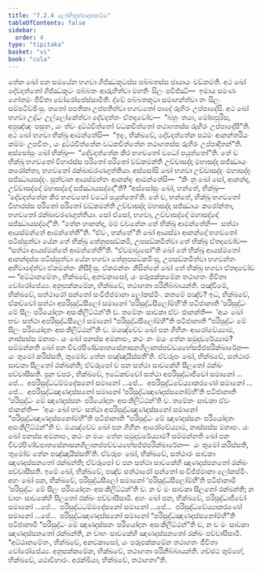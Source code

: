```yaml
---
title: "7.2.4 ලෝහිතුප්පාදකකම්ම"
tableOfContents: false
sidebar:
  order: 4
type: "tipitaka"
basket: "vi"
book: "cula"
---
```



<DynamicBreadcrumb />

<Division number="341" book="cula">

<Paragraph number="1544" book="cula">
තේන ඛෝ පන සමයේන භගවා ගිජ්ඣකූටස්ස පබ්බතස්ස ඡායායං චඞ්කමති. අථ ඛෝ දේවදත්තෝ ගිජ්ඣකූටං පබ්බතං ආරුහිත්වා මහතිං සිලං පවිජ්ඣි—  ඉමාය සමණං ගෝතමං ජීවිතා වෝරෝපේස්සාමීති. ද්වේ පබ්බතකූටා සමාගන්ත්වා තං සිලං සම්පටිච්ඡිංසු. තතෝ පපතිකා උප්පතිත්වා භගවතෝ පාදේ රුහිරං උප්පාදේසි. අථ ඛෝ භගවා උද්ධං උල්ලෝකේත්වා දේවදත්තං ඒතදවෝච—  “බහුං තයා, මෝඝපුරිස, අපුඤ්ඤං පසුතං, යං ත්වං දුට්ඨචිත්තෝ වධකචිත්තෝ තථාගතස්ස රුහිරං උප්පාදේසී”ති. අථ ඛෝ භගවා භික්ඛූ ආමන්තේසි—  “ඉදං, භික්ඛවේ, දේවදත්තේන පඨමං ආනන්තරියං කම්මං උපචිතං, යං දුට්ඨචිත්තේන වධකචිත්තේන තථාගතස්ස රුහිරං උප්පාදිතන්”ති.
</Paragraph>

<Paragraph number="1545" book="cula">
අස්සෝසුං ඛෝ භික්ඛූ—  “දේවදත්තේන කිර භගවතෝ වධෝ පයුත්තෝ”ති. තේ ච භික්ඛූ භගවතෝ විහාරස්ස පරිතෝ පරිතෝ චඞ්කමන්ති උච්චාසද්දා මහාසද්දා සජ්ඣායං කරෝන්තා, භගවතෝ රක්ඛාවරණගුත්තියා. අස්සෝසි ඛෝ භගවා උච්චාසද්දං මහාසද්දං සජ්ඣායසද්දං. සුත්වාන ආයස්මන්තං ආනන්දං ආමන්තේසි—  “කිං නු ඛෝ සෝ, ආනන්ද, උච්චාසද්දෝ මහාසද්දෝ සජ්ඣායසද්දෝ”ති? “අස්සෝසුං ඛෝ, භන්තේ, භික්ඛූ—  ‘දේවදත්තේන කිර භගවතෝ වධෝ පයුත්තෝ’ති. තේ ච, භන්තේ, භික්ඛූ භගවතෝ විහාරස්ස පරිතෝ පරිතෝ චඞ්කමන්ති උච්චාසද්දා මහාසද්දා සජ්ඣායං කරෝන්තා, භගවතෝ රක්ඛාවරණගුත්තියා. සෝ ඒසෝ, භගවා, උච්චාසද්දෝ මහාසද්දෝ සජ්ඣායසද්දෝ”ති. “තේන හානන්ද, මම වචනේන තේ භික්ඛූ ආමන්තේහි—  සත්ථා ආයස්මන්තේ ආමන්තේතී”ති. “ඒවං, භන්තේ”ති ඛෝ ආයස්මා ආනන්දෝ භගවතෝ පටිස්සුත්වා යේන තේ භික්ඛූ තේනුපසඞ්කමි, උපසඞ්කමිත්වා තේ භික්ඛූ ඒතදවෝච—  “සත්ථා ආයස්මන්තේ ආමන්තේතී”ති. “ඒවමාවුසෝ”ති ඛෝ තේ භික්ඛූ ආයස්මතෝ ආනන්දස්ස පටිස්සුත්වා යේන භගවා තේනුපසඞ්කමිංසු, උපසඞ්කමිත්වා භගවන්තං අභිවාදේත්වා ඒකමන්තං නිසීදිංසු. ඒකමන්තං නිසින්නේ ඛෝ තේ භික්ඛූ භගවා ඒතදවෝච—
</Paragraph>

<Paragraph number="1546" book="cula">
“අට්ඨානමේතං, භික්ඛවේ, අනවකාසෝ, යං පරූපක්කමේන තථාගතං ජීවිතා වෝරෝපේය්‍ය. අනුපක්කමේන, භික්ඛවේ, තථාගතා පරිනිබ්බායන්ති.
</Paragraph>

<Paragraph number="1547" book="cula">
පඤ්චිමේ, භික්ඛවේ, සත්ථාරෝ සන්තෝ සංවිජ්ජමානා ලෝකස්මිං. කතමේ පඤ්ච? ඉධ, භික්ඛවේ, ඒකච්චෝ සත්ථා අපරිසුද්ධසීලෝ සමානෝ ‘පරිසුද්ධසීලෝම්හී’ති පටිජානාති ‘පරිසුද්ධං මේ සීලං පරියෝදාතං අසංකිලිට්ඨන්’ති ච. තමේනං සාවකා ඒවං ජානන්ති—  ‘අයං ඛෝ භවං සත්ථා අපරිසුද්ධසීලෝ සමානෝ “පරිසුද්ධසීලෝම්හී”ති පටිජානාති “පරිසුද්ධං මේ සීලං පරියෝදාතං අසංකිලිට්ඨන්”ති ච. මයඤ්චේව ඛෝ පන ගිහීනං ආරෝචේය්‍යාම, නාස්සස්ස මනාපං. යං ඛෝ පනස්ස අමනාපං, කථං නං මයං තේන සමුදාචරේය්‍යාම? සම්මන්නති ඛෝ පන චීවරපිණ්ඩපාතසේනාසනගිලානප්පච්චයභේසජ්ජපරික්ඛාරේන—  යං තුමෝ කරිස්සති, තුමෝව තේන පඤ්ඤායිස්සතී’ති. ඒවරූපං ඛෝ, භික්ඛවේ, සත්ථාරං සාවකා සීලතෝ රක්ඛන්ති; ඒවරූපෝ ච පන සත්ථා සාවකේහි සීලතෝ රක්ඛං පච්චාසීසති.
</Paragraph>

<Paragraph number="1548" book="cula">
පුන චපරං, භික්ඛවේ, ඉධේකච්චෝ සත්ථා අපරිසුද්ධාජීවෝ සමානෝ …පේ…  අපරිසුද්ධධම්මදේසනෝ සමානෝ …පේ…  අපරිසුද්ධවේය්‍යාකරණෝ සමානෝ …පේ…  අපරිසුද්ධඤාණදස්සනෝ සමානෝ ‘පරිසුද්ධඤාණදස්සනෝම්හී’ති පටිජානාති ‘පරිසුද්ධං මේ ඤාණදස්සනං පරියෝදාතං අසංකිලිට්ඨන්’ති ච. තමේනං සාවකා ඒවං ජානන්ති—  ‘අයං ඛෝ භවං සත්ථා අපරිසුද්ධඤාණදස්සනෝ සමානෝ “පරිසුද්ධඤාණදස්සනෝම්හී”ති පටිජානාති “පරිසුද්ධං මේ ඤාණදස්සනං පරියෝදාතං අසංකිලිට්ඨන්”ති ච. මයඤ්චේව ඛෝ පන ගිහීනං ආරෝචේය්‍යාම, නාස්සස්ස මනාපං. යං ඛෝ පනස්ස අමනාපං, කථං න මයං තේන සමුදාචරේය්‍යාම? සම්මන්නති ඛෝ පන චීවරපිණ්ඩපාතසේනාසනගිලානප්පච්චයභේසජ්ජපරික්ඛාරේන—  යං තුමෝ කරිස්සති, තුමෝව තේන පඤ්ඤායිස්සතී’ති. ඒවරූපං ඛෝ, භික්ඛවේ, සත්ථාරං සාවකා ඤාණදස්සනතෝ රක්ඛන්ති; ඒවරූපෝ ච පන සත්ථා සාවකේහි ඤාණදස්සනතෝ රක්ඛං පච්චාසීසති. ඉමේ ඛෝ, භික්ඛවේ, පඤ්ච සත්ථාරෝ සන්තෝ සංවිජ්ජමානා ලෝකස්මිං.
</Paragraph>

<Paragraph number="1549" book="cula">
අහං ඛෝ පන, භික්ඛවේ, පරිසුද්ධසීලෝ සමානෝ ‘පරිසුද්ධසීලෝම්හී’ති පටිජානාමි ‘පරිසුද්ධං මේ සීලං පරියෝදාතං අසංකිලිට්ඨන්’ති ච. න ච මං සාවකා සීලතෝ රක්ඛන්ති; න චාහං සාවකේහි සීලතෝ රක්ඛං පච්චාසීසාමි. අහං ඛෝ පන, භික්ඛවේ, පරිසුද්ධාජීවෝ සමානෝ …පේ…  පරිසුද්ධධම්මදේසනෝ සමානෝ …පේ…  පරිසුද්ධවේය්‍යාකරණෝ සමානෝ …පේ…  පරිසුද්ධඤාණදස්සනෝ සමානෝ “පරිසුද්ධඤාණදස්සනෝම්හී”ති පටිජානාමි “පරිසුද්ධං මේ ඤාණදස්සනං පරියෝදාතං අසංකිලිට්ඨන්”ති ච, න ච මං සාවකා ඤාණදස්සනතෝ රක්ඛන්ති, න චාහං සාවකේහි ඤාණදස්සනතෝ රක්ඛං පච්චාසීසාමි. “අට්ඨානමේතං, භික්ඛවේ, අනවකාසෝ, යං පරූපක්කමේන තථාගතං ජීවිතා වෝරෝපේය්‍ය. අනුපක්කමේන, භික්ඛවේ, තථාගතා පරිනිබ්බායන්ති. ගච්ඡථ තුම්හේ, භික්ඛවේ, යථාවිහාරං. අරක්ඛියා, භික්ඛවේ, තථාගතා”ති.
</Paragraph>
</Division>